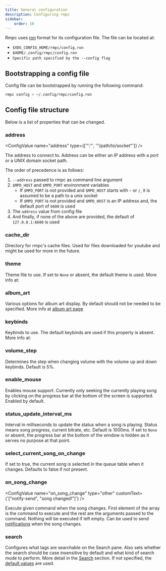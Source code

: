 ```yaml
---
title: General configuration
description: Configuring rmpc
sidebar:
    order: 10
---
```



Rmpc uses [ron](https://github.com/ron-rs/ron) format for its configuration file. The file can be located at:

-   `$XDG_CONFIG_HOME/rmpc/config.ron`
-   `$HOME/.config/rmpc/config.ron`
-   `Specific path specified by the --config flag`

## Bootstrapping a config file

Config file can be bootstrapped by running the following command:

```bash frame=none showLineNumbers=false
rmpc config > ~/.config/rmpc/config.ron
```

## Config file structure

Below is a list of properties that can be changed.

### address

<ConfigValue name="address" type={['"<ip>:<port>"', '"/path/to/socket"']} />

The address to connect to. Address can be either an IP address with a port or a UNIX domain socket path.

The order of precedence is as follows:

1. `--address` passed to rmpc as command line argument
2. `$MPD_HOST` and `$MPD_PORT` environment variables
    - If `$MPD_PORT` is not provided and `$MPD_HOST` starts with `~` or `/`, it is assumed to be a path to a unix socket
    - If `$MPD_PORT` is not provided and `$MPD_HOST` is an IP address and, the default port of `6600` is used
3. The `address` value from config file
4. And finally, if none of the above are provided, the default of `127.0.0.1:6600` is used

### cache_dir

<ConfigValue name="cache_dir" type="string" optional />

Directory for rmpc's cache files. Used for files downloaded for youtube and might be used for more in the future.

### theme

<ConfigValue optional name="theme" type="string" />

Theme file to use. If set to `None` or absent, the default theme is used. More info at:

<LinkCard
    title="Configuring themes"
    description="Get the default theme file and customize it"
    href="/rmpc/configuration/theme/"
/>

### album_art

<ConfigValue name="album_art" type="other" href="/rmpc/configuration/album-art" />

Various options for album art display. By default should not be needed to be specified. More info at [album art page](/rmpc/configuration/album-art#configuration)

### keybinds

<ConfigValue name="keybinds" type="other" customText="<keybinds>" link="/rmpc/configuration/keybinds/" />

Keybinds to use. The default keybinds are used if this property is absent. More info at:

<LinkCard title="Configuring keybinds" description="Customize the keybinds" href="/rmpc/configuration/keybinds/" />

### volume_step

<ConfigValue name="volume_step" type="number" />

Determines the step when changing volume with the volume up and down keybinds. Default is 5%.

### enable_mouse

<ConfigValue name="enable_mouse" type="bool" />

Enables mouse support. Currently only seeking the currently playing song by clicking on the progress bar at the bottom
of the screen is supported. Enabled by default.

### status_update_interval_ms

<ConfigValue name="status_update_interval_ms" type="number" optional />

Interval in milliseconds to update the status when a song is playing. Status means song progress, current bitrate, etc.
Default is 1000ms. If set to `None` or absent, the progress bar at the bottom of the window is hidden as it serves no
purpose at that point.

### select_current_song_on_change

<ConfigValue name="select_current_song_on_change" type="bool" />

If set to true, the current song is selected in the queue table when it changes. Defaults to false if not present.

### on_song_change

<ConfigValue name="on_song_change" type="other" customText={'["notify-send", "song changed!"]'} />

Execute given command when the song changes. First element of the array is the command to execute and the rest are the
arguments passed to the command. Nothing will be executed if left empty. Can be used to send
[notifications](/rmpc/guides/on_song_change) when the song changes.

### search

<ConfigValue name="search" type="other" customText="<search>" link="/rmpc/configuration/search/" />

Configures what tags are searchable on the Search pane. Also sets whether the search should be case insensitive by
default and what kind of search mode to perform. More detail in the [Search](/rmpc/configuration/search) section.
If not specified, the [default values](/rmpc/reference/config) are used.
